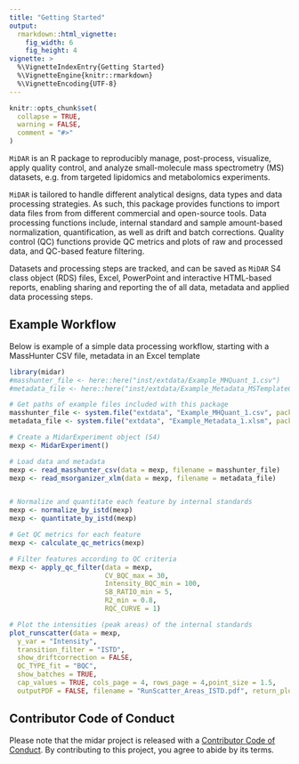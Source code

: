 ```yaml
---
title: "Getting Started"
output: 
  rmarkdown::html_vignette:
    fig_width: 6
    fig_height: 4
vignette: >
  %\VignetteIndexEntry{Getting Started}
  %\VignetteEngine{knitr::rmarkdown}
  %\VignetteEncoding{UTF-8}
---
```


```r
knitr::opts_chunk$set(
  collapse = TRUE,
  warning = FALSE,
  comment = "#>"
)
```

`MiDAR` is an R package to reproducibly manage, post-process, visualize, apply quality control, and analyze small-molecule mass spectrometry (MS) datasets, e.g. from targeted lipidomics and metabolomics experiments.

`MiDAR` is tailored to handle different analytical designs, data types and data processing strategies. As such, this package provides functions to import data files from from different commercial and open-source tools. Data processing functions include, internal standard and sample amount-based normalization, quantification, as well as drift and batch corrections. Quality control (QC) functions provide QC metrics and plots of raw and processed data, and QC-based feature filtering.  

Datasets and processing steps are tracked, and can be saved as `MiDAR` S4 class object (RDS) files, Excel, PowerPoint and interactive HTML-based reports, enabling sharing and reporting the of all data, metadata and applied data processing steps.

## Example Workflow

Below is example of a simple data processing workflow, starting with a MassHunter CSV file, metadata in an Excel template 

```r
library(midar)
#masshunter_file <- here::here("inst/extdata/Example_MHQuant_1.csv")
#metadata_file <- here::here("inst/extdata/Example_Metadata_MSTemplateCreator_1.xlsm")

# Get paths of example files included with this package
masshunter_file <- system.file("extdata", "Example_MHQuant_1.csv", package = "midar", mustWork = TRUE)
metadata_file <- system.file("extdata", "Example_Metadata_1.xlsm", package = "midar", mustWork = TRUE)

# Create a MidarExperiment object (S4)
mexp <- MidarExperiment()

# Load data and metadata
mexp <- read_masshunter_csv(data = mexp, filename = masshunter_file)
mexp <- read_msorganizer_xlm(data = mexp, filename = metadata_file)


# Normalize and quantitate each feature by internal standards
mexp <- normalize_by_istd(mexp)
mexp <- quantitate_by_istd(mexp)

# Get QC metrics for each feature
mexp <- calculate_qc_metrics(mexp)

# Filter features according to QC criteria
mexp <- apply_qc_filter(data = mexp,
                        CV_BQC_max = 30,
                        Intensity_BQC_min = 100,
                        SB_RATIO_min = 5,
                        R2_min = 0.8,
                        RQC_CURVE = 1)

# Plot the intensities (peak areas) of the internal standards
plot_runscatter(data = mexp, 
  y_var = "Intensity",
  transition_filter = "ISTD",
  show_driftcorrection = FALSE,
  QC_TYPE_fit = "BQC",
  show_batches = TRUE, 
  cap_values = TRUE, cols_page = 4, rows_page = 4,point_size = 1.5,
  outputPDF = FALSE, filename = "RunScatter_Areas_ISTD.pdf", return_plot_list = FALSE)


```

## Contributor Code of Conduct

Please note that the midar project is released with a [Contributor Code of Conduct](https://contributor-covenant.org/version/2/0/CODE_OF_CONDUCT.html). By contributing to this project, you agree to abide by its terms.
